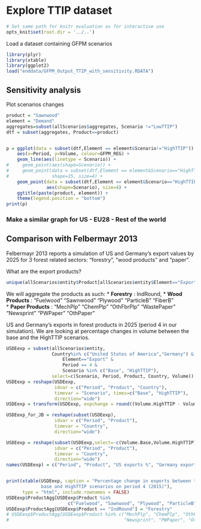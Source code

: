 Explore TTIP dataset
=====================
```r
# Set same path for knitr evaluation as for interactive use
opts_knit$set(root.dir = '../..')
```

Load a dataset containing GFPM scenarios
```r
library(plyr)
library(xtable)
library(ggplot2)
load("enddata/GFPM_Output_TTIP_with_sensitivity.RDATA")
```


Sensitivity analysis 
---------------------
Plot scenarios changes

```r
product = "Sawnwood"
element = "Demand"
aggregates=subset(allScenarios$aggregates, Scenario !="LowTTIP")
dtf = subset(aggregates, Product==product)


p = ggplot(data = subset(dtf,Element == element&Scenario!="HighTTIP")) +
    aes(x=Period, y=Volume, colour=GFPM_REG) +
    geom_line(aes(linetype = Scenario)) + 
#     geom_point(aes(shape=Scenario)) +
#     geom_point(data = subset(dtf,Element == element&Scenario=="HighTTIP"),
#                shape=15, size=4) +
    geom_point(data = subset(dtf,Element == element&Scenario=="HighTTIP"),
               aes(shape=Scenario), size=4) +
    ggtitle(paste(product, element)) +
    theme(legend.position = "bottom") 
print(p)
```

### Make a similar  graph for US - EU28 - Rest of the world


Comparison with Felbermayr 2013
-------------------------------
Felbermayr 2013 reports a simulation of US and Germany's export values by 2025 for 3 forest related sectors: "forestry", "wood products" and "paper". 

What are the export products?
```r
unique(allScenarios$entity$Product[allScenarios$entity$Element=="Export"]) 
``` 

We will aggregate the products as such:
* __Forestry__ :  IndRound, 
* __Wood Products__ :  "Fuelwood" "Sawnwood"   "Plywood"    "ParticleB"  "FiberB"  
* __Paper Products__ : "MechPlp"  "ChemPlp"    "OthFbrPlp"  "WastePaper" "Newsprint"  "PWPaper"    "OthPaper"  
    
US and Germany's exports in forest products in 2025 (period 4 in our simulation). We are looking at percentage changes in volume between the base and the HighTTIP scenarios.
```r
USDEexp = subset(allScenarios$entity,
                 Country%in% c("United States of America","Germany") &
                     Element=="Export" & 
                     Period == 4 &
                     Scenario %in% c("Base", "HighTTIP"),
                 select=c(Scenario, Period, Product, Country, Volume))
USDEexp = reshape(USDEexp,
                  idvar = c("Period", "Product", "Country"),
                  timevar = "Scenario", times=c("Base", "HighTTIP"),
                  direction="wide")
USDEexp = transform(USDEexp, expchange = round((Volume.HighTTIP - Volume.Base)/ Volume.Base *100,2))

USDEexp_for_JB = reshape(subset(USDEexp), 
                  idvar = c("Period", "Product"),
                  timevar = "Country",
                  direction="wide")

USDEexp = reshape(subset(USDEexp,select=-c(Volume.Base,Volume.HighTTIP)), 
                  idvar = c("Period", "Product"),
                  timevar = "Country",
                  direction="wide")
names(USDEexp) = c("Period", "Product", "US exports %", "Germany exports %")


print(xtable(USDEexp, caption = "Percentage change in exports between the 
             base and HighTTIP scenarios on period 4 (2015)"), 
      type = "html", include.rownames = FALSE) 
USDEexp$ProductAgg[USDEexp$Product %in%
                       c("Fuelwood", "Sawnwood", "Plywood", "ParticleB", "FiberB")] = "Wood Products"
USDEexp$ProductAgg[USDEexp$Product == "IndRound"] = "Forestry"
# USDEexp$ProductAgg[USDEexp$Product %in% c("MechPlp", "ChemPlp", "OthFbrPlp", "WastePaper",
#                                           "Newsprint", "PWPaper", "OthPaper") = "Paper Products"
```
